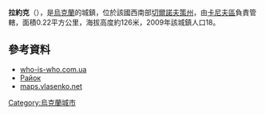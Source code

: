 {{coord|49|47|59|N|31|15|57|E|scale:30000_region:UA|display=title}}

'''拉約克'''（{{lang-uk|Райок}}），是[[烏克蘭|烏克蘭]]的城鎮，位於該國西南部[[切爾諾夫策州|切爾諾夫策州]]，由[[卡尼夫區|卡尼夫區]]負責管轄，面積0.22平方公里，海拔高度約126米，2009年該城鎮人口18。

==參考資料==
*[http://who-is-who.com.ua/bookmaket/mischerkasy2007/7/149.html who-is-who.com.ua]{{dead link|date=2018年3月 |bot=InternetArchiveBot |fix-attempted=yes }}
*[http://gska2.rada.gov.ua/pls/z7502/A005?rdat1=06.02.2009&rf7571=37860 Райок]{{dead link|date=2018年3月 |bot=InternetArchiveBot |fix-attempted=yes }}
*[http://maps.vlasenko.net/?y=49.79982&x=31.26572 maps.vlasenko.net] {{Wayback|url=http://maps.vlasenko.net/?y=49.79982&x=31.26572 |date=20071023014824 }}{{ref-ru}}

{{Ukraine-geo-stub}}
[[Category:烏克蘭城市|Category:烏克蘭城市]]